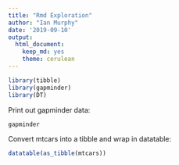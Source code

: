 ```yaml
---
title: "Rmd Exploration"
author: "Ian Murphy"
date: '2019-09-10'
output:
  html_document:
    keep_md: yes
    theme: cerulean
---
```


```r
library(tibble)
library(gapminder)
library(DT)
```

Print out gapminder data:

```r
gapminder
```

Convert mtcars into a tibble and wrap in datatable:

```r
datatable(as_tibble(mtcars))
```







